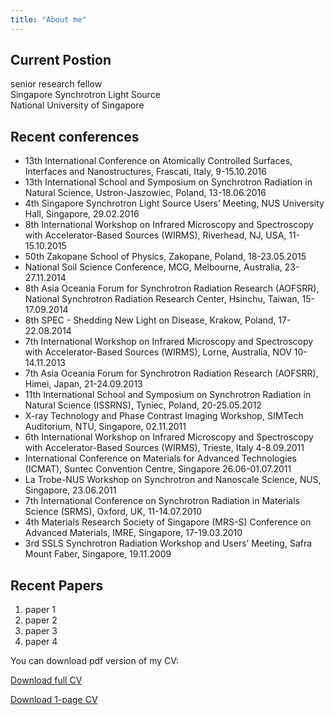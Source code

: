 ```yaml
---
title: "About me"
---
```





## Current Postion

senior research fellow  
Singapore Synchrotron Light Source  
National University of Singapore  

## Recent conferences


* 13th International Conference on Atomically Controlled Surfaces, Interfaces and Nanostructures, Frascati, Italy, 9-15.10.2016 
* 13th International School and Symposium on Synchrotron Radiation in Natural Science, Ustron-Jaszowiec, Poland, 13-18.06.2016
* 4th Singapore Synchrotron Light Source Users' Meeting, NUS University Hall, Singapore, 29.02.2016
* 8th International Workshop on Infrared Microscopy and Spectroscopy with Accelerator-Based Sources (WIRMS), Riverhead, NJ, USA, 11-15.10.2015 
* 50th Zakopane School of Physics, Zakopane, Poland, 18-23.05.2015
* National Soil Science Conference, MCG, Melbourne, Australia, 23-27.11.2014
* 8th Asia Oceania Forum for Synchrotron Radiation Research (AOFSRR), National Synchrotron Radiation Research Center, Hsinchu, Taiwan, 15-17.09.2014
* 8th SPEC - Shedding New Light on Disease, Krakow, Poland, 17-22.08.2014
* 7th International Workshop on Infrared Microscopy and Spectroscopy with Accelerator-Based Sources (WIRMS), Lorne, Australia, NOV 10-14.11.2013
* 7th Asia Oceania Forum for Synchrotron Radiation Research (AOFSRR), Himei, Japan, 21-24.09.2013
* 11th International School and Symposium on Synchrotron Radiation in Natural Science (ISSRNS), Tyniec, Poland, 20-25.05.2012
* X-ray Technology and Phase Contrast Imaging Workshop, SIMTech Auditorium, NTU, Singapore, 02.11.2011
* 6th International Workshop on Infrared Microscopy and Spectroscopy with Accelerator-Based Sources (WIRMS), Trieste, Italy 4-8.09.2011
* International Conference on Materials for Advanced Technologies (ICMAT), Suntec Convention Centre, Singapore 26.06-01.07.2011
* La Trobe-NUS Workshop on Synchrotron and Nanoscale Science, NUS, Singapore, 23.06.2011
* 7th International Conference on Synchrotron Radiation in Materials Science (SRMS), Oxford, UK, 11-14.07.2010
* 4th Materials Research Society of Singapore (MRS-S) Conference on Advanced Materials, IMRE, Singapore, 17-19.03.2010
* 3rd SSLS Synchrotron Radiation Workshop and Users' Meeting, Safra Mount Faber, Singapore, 19.11.2009



## Recent Papers

1. paper 1
2. paper 2
3. paper 3
4. paper 4

You can download pdf version of my CV:

<a href="CVfull.pdf#" class="download" title="Download CV as PDF">Download full CV</a>

<a href="CVshort.pdf#" class="download" title="Download CV as PDF">Download 1-page CV</a>